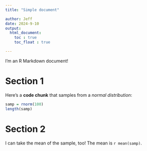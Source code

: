 ```yaml
---
title: "Simple document"

author: Jeff
date: 2024-9-10
output: 
  html_document:
    toc : true
    toc_float : true

---
```


I'm an R Markdown document! 

# Section 1

Here's a **code chunk** that samples from 
a _normal distribution_:

```r
samp = rnorm(100)
length(samp)
```

# Section 2

I can take the mean of the sample, too!
The mean is `r mean(samp)`.